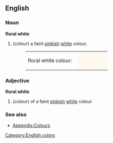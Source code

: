 ==English==

===Noun===
'''floral white'''
#(''colour'') a faint [[pink]]ish [[white]] colour.
#:<table><tr><td>floral white colour: &nbsp;</td><td bgcolor="#FFFAF0" width="80">&nbsp; </td></tr></table>

===Adjective===
'''floral white'''
#(''colour'') of a faint [[pink]]ish [[white]] colour.

===See also===
*[[Wiktionary_Appendix:Colours|Appendix:Colours]]

[[Category:English colors]]